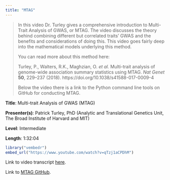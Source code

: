 ```yaml
---
title: "MTAG"
---
```


> In this video Dr. Turley gives a comprehensive introduction to Multi-Trait Analysis of GWAS, or MTAG. The video discusses the theory behind combining different but correlated traits' GWAS and the benefits and considerations of doing this. This video goes fairly deep into the mathematical models underlying this method.
>
> You can read more about this method here:
>
> Turley, P., Walters, R.K., Maghzian, O. *et al.* Multi-trait analysis of genome-wide association summary statistics using MTAG. *Nat Genet* **50**, 229--237 (2018). https://doi.org/10.1038/s41588-017-0009-4
>
> Below the video there is a link to the Python command line tools on GitHub for conducting MTAG.

**Title**: Multi-trait Analysis of GWAS (MTAG)

**Presenter(s)**: Patrick Turley, PhD (Analytic and Translational Genetics Unit, The Broad Institute of Harvard and MIT)

**Level**: Intermediate

**Length**: 1:32:04

```r
library("vembedr")
embed_url("https://www.youtube.com/watch?v=qTzj1aCPDhM")
```

Link to video transcript [here](software_mtag_transcript.qmd).

Link to [MTAG GitHub](https://github.com/JonJala/mtag).
